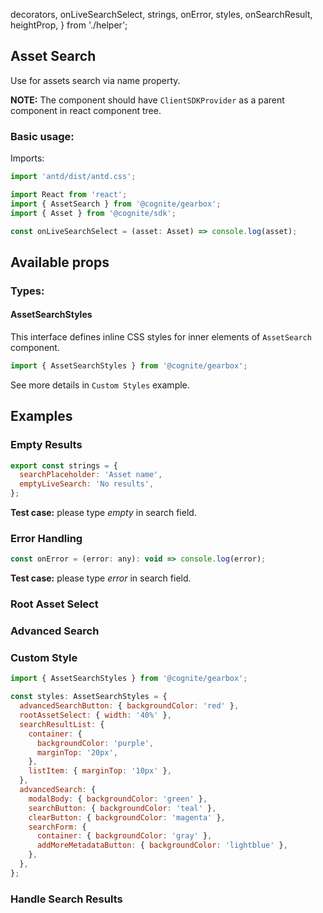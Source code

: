   decorators, 
  onLiveSearchSelect, 
  strings, 
  onError, 
  styles, 
  onSearchResult, 
  heightProp, 
} from './helper';

<Meta title="Assets|AssetSearch" decorators={decorators} />

## Asset Search

Use for assets search via name property.

**NOTE:** The component should have `ClientSDKProvider` as a parent component in react component tree.

### Basic usage:

Imports:

```jsx
import 'antd/dist/antd.css';

import React from 'react';
import { AssetSearch } from '@cognite/gearbox';
import { Asset } from '@cognite/sdk';
```

```jsx
const onLiveSearchSelect = (asset: Asset) => console.log(asset);
```

<Preview>
  <Story name="Basic Usage" height = {heightProp}>
    <AssetSearch onLiveSearchSelect={onLiveSearchSelect} />
  </Story>
</Preview>

## Available props

<Props of={AssetSearch} />

### Types:

#### AssetSearchStyles
This interface defines inline CSS styles for inner elements of `AssetSearch` component.

```jsx
import { AssetSearchStyles } from '@cognite/gearbox';
```

See more details in `Custom Styles` example.

## Examples

### Empty Results

```jsx
export const strings = {
  searchPlaceholder: 'Asset name',
  emptyLiveSearch: 'No results',
};
```

**Test case:** please type *empty* in search field.

<Preview>
  <Story name="Empty Results" height = {heightProp}>
    <AssetSearch
      onLiveSearchSelect={onLiveSearchSelect}
      strings={strings}
    />
  </Story>
</Preview>

### Error Handling

```jsx
const onError = (error: any): void => console.log(error);
```

**Test case:** please type *error* in search field.

<Preview>
  <Story name="Error Handling" height = {heightProp} >
    <AssetSearch
      onLiveSearchSelect={onLiveSearchSelect}
      onError={onError} 
    />
  </Story>
</Preview>

### Root Asset Select

<Preview>
  <Story name="Root Asset Select" height = {heightProp}>
    <AssetSearch 
      onLiveSearchSelect={onLiveSearchSelect} 
      rootAssetSelect={true} 
    />
  </Story>
</Preview>

### Advanced Search

<Preview>
  <Story name="Advanced Search" height = {heightProp}>
    <AssetSearch 
      onLiveSearchSelect={onLiveSearchSelect} 
      advancedSearch={true} 
    />
  </Story>
</Preview>

### Custom Style

```jsx
import { AssetSearchStyles } from '@cognite/gearbox';

const styles: AssetSearchStyles = {
  advancedSearchButton: { backgroundColor: 'red' },
  rootAssetSelect: { width: '40%' },
  searchResultList: {
    container: {
      backgroundColor: 'purple',
      marginTop: '20px',
    },
    listItem: { marginTop: '10px' },
  },
  advancedSearch: {
    modalBody: { backgroundColor: 'green' },
    searchButton: { backgroundColor: 'teal' },
    clearButton: { backgroundColor: 'magenta' },
    searchForm: {
      container: { backgroundColor: 'gray' },
      addMoreMetadataButton: { backgroundColor: 'lightblue' },
    },
  },
};
```

<Preview>
  <Story name="Custom Style" height = {heightProp}>
    <AssetSearch 
      onLiveSearchSelect={onLiveSearchSelect} 
      advancedSearch={true} 
      rootAssetSelect={true} 
      styles={styles}
    />
  </Story>
</Preview>

### Handle Search Results

<Preview>
  <Story name="Handle Search Results" height = {heightProp}>
    <AssetSearch 
      showLiveSearchResults={false} 
      onSearchResult={onSearchResult} 
    />
  </Story>
</Preview>
